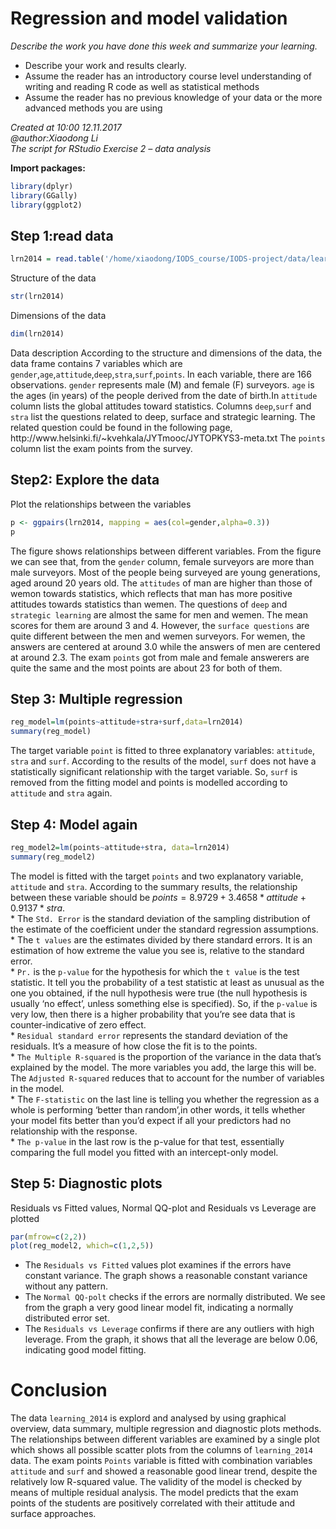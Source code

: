 # Regression and model validation

*Describe the work you have done this week and summarize your learning.*

- Describe your work and results clearly. 
- Assume the reader has an introductory course level understanding of writing and reading R code as well as statistical methods
- Assume the reader has no previous knowledge of your data or the more advanced methods you are using  

*Created at 10:00 12.11.2017*  
*@author:Xiaodong Li*  
*The script for RStudio Exercise 2 -- data analysis*

**Import packages:**
```r
library(dplyr)
library(GGally)
library(ggplot2)
```

## Step 1:read data
```r
lrn2014 = read.table('/home/xiaodong/IODS_course/IODS-project/data/learning2014.txt',sep='\t',header = TRUE)
```
Structure of the data
```r
str(lrn2014)
```
Dimensions of the data
```r
dim(lrn2014)
```
Data description
According to the structure and dimensions of the data, the data frame contains 7 variables which are `gender`,`age`,`attitude`,`deep`,`stra`,`surf`,`points`. In each variable, there are 166 observations. `gender` represents male (M) and female (F) surveyors. `age` is the ages (in years) of the people derived from the date of birth.In `attitude` column lists the global attitudes toward statistics. Columns `deep`,`surf` and `stra` list the questions related to deep, surface and strategic learning. The related question could be found in the following page, http://www.helsinki.fi/~kvehkala/JYTmooc/JYTOPKYS3-meta.txt
The `points` column list the exam points from the survey.

## Step2: Explore the data
Plot the relationships between the variables
```r
p <- ggpairs(lrn2014, mapping = aes(col=gender,alpha=0.3))
p
```

The figure shows relationships between different variables. From the figure we can see that, from the `gender` column, female surveyors are more than male surveyors. Most of the people being surveyed are young generations, aged around 20 years old. The `attitudes` of man are higher than those of wemon towards statistics, which reflects that man has more positive attitudes towards statistics than wemen. The questions of `deep` and `strategic learning` are almost the same for men and wemen. The mean scores for them are around 3 and 4. However, the `surface questions` are quite different between the men and wemen surveyors. For wemen, the answers are centered at around 3.0 while the answers of men are centered at around 2.3. The exam `points` got from male and female answerers are quite the same and the most points are about 23 for both of them. 

## Step 3: Multiple regression
```r
reg_model=lm(points~attitude+stra+surf,data=lrn2014)
summary(reg_model)
```

The target variable `point` is fitted to three explanatory variables: `attitude`, `stra` and `surf`. According to the results of the model, `surf` does not have a statistically significant relationship with the target variable. So, `surf` is removed from the fitting model and points is modelled according to `attitude` and `stra` again.

## Step 4: Model again
```r
reg_model2=lm(points~attitude+stra, data=lrn2014)
summary(reg_model2)
```

The model is fitted with the target `points` and two explanatory variable, `attitude` and `stra`. According to the summary results, the relationship between these variable should be $points=8.9729+3.4658*attitude+0.9137*stra$.  
* The `Std. Error` is the standard deviation of the sampling distribution of the estimate of the coefficient under the standard regression assumptions.  
* The `t values` are the estimates divided by there standard errors. It is an estimation of how extreme the value you see is, relative to the standard error.  
* `Pr.` is the `p-value` for the hypothesis for which the `t value` is the test statistic. It tell you the probability of a test statistic at least as unusual as the one you obtained, if the null hypothesis were true (the null hypothesis is usually 'no effect', unless something else is specified). So, if the `p-value` is very low, then there is a higher probability that you're see data that is counter-indicative of zero effect.  
* `Residual standard error` represents the standard deviation of the residuals. It's a measure of how close the fit is to the points.  
* `The Multiple R-squared` is the proportion of the variance in the data that's explained by the model. The more variables you add, the large this will be. The `Adjusted R-squared` reduces that to account for the number of variables in the model.  
* The `F-statistic` on the last line is telling you whether the regression as a whole is performing 'better than random',in other words, it tells whether your model fits better than you'd expect if all your predictors had no relationship with the response.  
* `The p-value` in the last row is the p-value for that test, essentially comparing the full model you fitted with an intercept-only model.  

## Step 5: Diagnostic plots
Residuals vs Fitted values, Normal QQ-plot and Residuals vs Leverage are plotted
```r
par(mfrow=c(2,2))
plot(reg_model2, which=c(1,2,5))
```
  
* The `Residuals vs Fitted` values plot examines if the errors have constant variance. The graph shows a reasonable constant variance without any pattern.
* The `Normal QQ-polt` checks if the errors are normally distributed. We see from the graph a very good linear model fit, indicating a normally distributed error set.
* The `Residuals vs Leverage` confirms if there are any outliers with high leverage. From the graph, it shows that all the leverage are below 0.06, indicating good model fitting.

# Conclusion
The data `learning_2014` is explord and analysed by using graphical overview, data summary, multiple regression and diagnostic plots methods. The relationships between different variables are examined by a single plot which shows all possible scatter plots from the columns of `learning_2014` data.  The exam points `Points` variable is fitted with combination variables `attitude` and `surf` and showed a reasonable good linear trend, despite the relatively low R-squared value. The validity of the model is checked by means of multiple residual analysis. The model predicts that the exam points of the students are positively correlated with their attitude and surface approaches.



